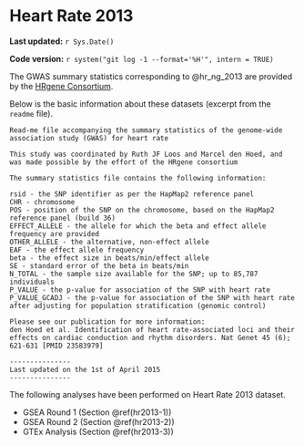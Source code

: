 # Heart Rate 2013

**Last updated:** `r Sys.Date()`

**Code version:** `r system("git log -1 --format='%H'", intern = TRUE)`

The GWAS summary statistics corresponding to @hr_ng_2013 are provided by the [HRgene Consortium](https://walker05.u.hpc.mssm.edu/).

Below is the basic information about these datasets (excerpt from the `readme` file).
```
Read-me file accompanying the summary statistics of the genome-wide association study (GWAS) for heart rate

This study was coordinated by Ruth JF Loos and Marcel den Hoed, and was made possible by the effort of the HRgene consortium

The summary statistics file contains the following information:

rsid - the SNP identifier as per the HapMap2 reference panel
CHR - chromosome
POS - position of the SNP on the chromosome, based on the HapMap2 reference panel (build 36)
EFFECT_ALLELE - the allele for which the beta and effect allele frequency are provided
OTHER_ALLELE - the alternative, non-effect allele
EAF - the effect allele frequency
beta - the effect size in beats/min/effect allele
SE - standard error of the beta in beats/min
N_TOTAL - the sample size available for the SNP; up to 85,787 individuals
P_VALUE - the p-value for association of the SNP with heart rate
P_VALUE_GCADJ - the p-value for association of the SNP with heart rate after adjusting for population stratification (genomic control)

Please see our publication for more information:
den Hoed et al. Identification of heart rate-associated loci and their effects on cardiac conduction and rhythm disorders. Nat Genet 45 (6); 621-631 [PMID 23583979]

---------------
Last updated on the 1st of April 2015
---------------
```

The following analyses have been performed on Heart Rate 2013 dataset.

- GSEA Round 1 (Section \@ref(hr2013-1))
- GSEA Round 2 (Section \@ref(hr2013-2))
- GTEx Analysis (Section \@ref(hr2013-3))
